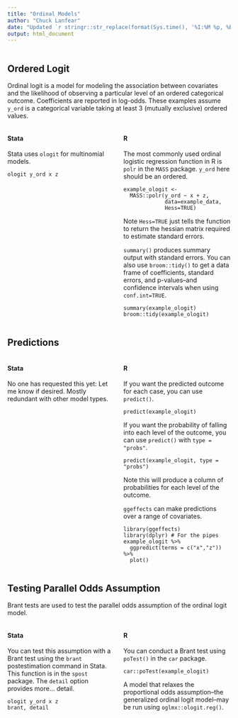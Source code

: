 ```yaml
---
title: "Ordinal Models"
author: "Chuck Lanfear"
date: "Updated `r stringr::str_replace(format(Sys.time(), '%I:%M %p, %B %d, %Y'), '^0','')`"
output: html_document
---
```


<style>
.column-left{
  float: left;
  width: 48%;
  text-align: left;
}
.column-right{
  float: right;
  width: 48%;
  text-align: left;
}
.column-center{
  float: right;
  width: 100%;
  text-align: left;
}
</style>

<div class="column-center">
## Ordered Logit

Ordinal logit is a model for modeling the association between covariates and the likelihood of observing a particular level of an ordered categorical outcome. Coefficients are reported in log-odds. These examples assume `y_ord` is a categorical variable taking at least 3 (mutually exclusive) ordered values.

</div>

<div class="column-left">
#### Stata

Stata uses `ologit` for multinomial models.

```
ologit y_ord x z
```

</div>

<div class="column-right">
#### R

The most commonly used ordinal logistic regression function in R is `polr` in the `MASS` package. `y_ord` here should be an ordered.

```
example_ologit <- 
  MASS::polr(y_ord ~ x + z,
             data=example_data,
             Hess=TRUE)
```
Note `Hess=TRUE` just tells the function to return the hessian matrix required to estimate standard errors.

`summary()` produces summary output with standard errors. You can also use `broom::tidy()` to get a data frame of coefficients, standard errors, and p-values--and confidence intervals when using `conf.int=TRUE`.
```
summary(example_ologit)
broom::tidy(example_ologit)
```
</div>

<div class="column-center">
## Predictions

</div>

<div class="column-left">
#### Stata

No one has requested this yet: Let me know if desired. Mostly redundant with other model types.

</div>

<div class="column-right">
#### R

If you want the predicted outcome for each case, you can use `predict()`.

```
predict(example_ologit)
```

If you want the probability of falling into each level of the outcome, you can use `predict()` with `type = "probs"`.

```
predict(example_ologit, type = "probs")
```
Note this will produce a column of probabilities for each level of the outcome.

`ggeffects` can make predictions over a range of covariates.
```
library(ggeffects)
library(dplyr) # For the pipes
example_ologit %>%
  ggpredict(terms = c("x","z")) %>%
  plot()
```
</div>

<div class="column-center">
## Testing Parallel Odds Assumption

Brant tests are used to test the parallel odds assumption of the ordinal logit model.

</div>

<div class="column-left">
#### Stata

You can test this assumption with a Brant test using the `brant` postestimation command in Stata. This function is in the `spost` package. The `detail` option provides more... detail.

```
ologit y_ord x z
brant, detail
```
</div>

<div class="column-right">
#### R

You can conduct a Brant test using `poTest()` in the `car` package.

```
car::poTest(example_ologit)
```

A model that relaxes the proportional odds assumption--the generalized ordinal logit model--may be run using `oglmx::ologit.reg()`.
</div>
